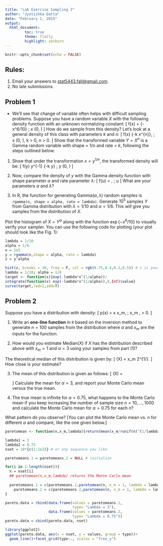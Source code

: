 ```yaml
---
title: "Lab Exercise Sampling 2"
author: "Jyotishka Datta"
date: "February 1, 2019"
output: 
  html_document:
         toc: true
         theme: flatly
         highlight: zenburn
---
```


```r
knitr::opts_chunk$set(echo = FALSE)
```

## Rules:

1.  Email your answers to [stat5443.fall@gmail.com](stat5443.fall@gmail.com).
2.  No late submissions. 


## Problem 1 

-  We'll see that change of variable often helps with difficult sampling problems. Suppose you have a random variable $X$ with the following density function with an unknown normalizing constant: 
\[
f(x) = \exp\{-x^6/10\} \; \text{ where } x \in (0, \infty) 
\]
How do we sample from this density? 
Let's look at a general density of this class with parameters $k$ and $n$: 
\[
f(x) \propto \exp\{-k x^{n}\}, \; \text{ where } x \in (0, \infty), k > 0, n > 0.
\]
Show that the transformed variable $Y = X^{n}$ is a Gamma random variable with shape = $1/n$ and rate = $k$, following the steps outlined below: 

(1)  Show that under the transformation $x = y^{1/n}$, the transformed density will be: 
\[
f(y) \propto y^{\frac{1}{n}-1} \exp\{-k y\} \; \text{ where } y \in (0, \infty)
\]

(2)  Now, compare the density of $y$ with the Gamma density function with shape parameter $\alpha$ and rate parameter $\lambda$: 
\[
f(u) = \frac{\lambda^{\alpha} e^{-\lambda u} u^{\alpha - 1}}{\Gamma(\alpha)}, \; u \ge 0
\]
What are your parameters $\alpha$ and $\lambda$? 

(3)  In R, the function for generating $\text{Gamma}(\alpha, \lambda)$ random samples is `rgamma(n, shape = alpha, rate = lambda)`. Generate $10^5$ samples $Y$ from Gamma distribution with $\lambda = 1/10$ and $\alpha =1/6$. This will give you samples from the distribution of $X$.

Plot the histogram of $X = Y^{\alpha}$ along with the function $\exp\{-x^6/10\}$ to visually verify your sampler. You can use the following code for plotting (your plot should look like the Fig. 1): 

```r
lambda = 1/10
alpha = 1/6
n = 1e5
y = rgamma(n,shape = alpha, rate = lambda)
z = y^alpha
```

```r
hist(z, breaks = 30, freq = F, col = rgb(0.75,0.4,0.1,0.5)) # z is your sample
lambda = 1/10; alpha = 1/6
target <- function(x){exp(-lambda*x^(1/alpha))/
integrate(function(x) exp(-lambda*x^(1/alpha)),0,Inf)$value}
curve(target,lwd=2,add=T)
```


## Problem 2 

Suppose you have a distribution with density: 
\[
p(x) = \alpha \frac{x_m^{\alpha}}{x^{\alpha+1}} \quad \text{where } x \ge x_m, \; x_m \ge 0, \alpha > 0. 
\]

(1)  Write an **one-line function** in `R` based on the inversion method to generate $n=100$ samples from the distribution where $\alpha$ and $x_m$ are the inputs for the function.

(2)  How would you estimate $\text{Median}(X)$ if $X$ has the distribution described above with $x_m = 1$ and $\alpha = 3$ using your samples from part (1)? 

The theoretical median of this distribution is given by:
\[
\text{Median}(X) = x_m 2^{1/\alpha}.
\]
How close is your estimate?

(3) The mean of this distribution is given as follows: 
\[
\mathbb{E}(X) = \begin{cases} 
\infty \text{ for } \alpha \le 1 \\
\frac{x_m \alpha}{(\alpha-1)} \text{ for } \alpha > 1.
\end{cases}
\]
Calculate the mean for $\alpha = 3$, and report your Monte Carlo mean versus the true mean. 

(4) The true mean is infinite for $\alpha = 0.75$, what happens to the Monte Carlo mean if you keep increasing the number of sample size $n = 10, \ldots, 1000$ and calculate the Monte Carlo mean for $\alpha = 0.75$ for each $n$? 

What pattern do you observe? [You can plot the Monte Carlo mean vs. $n$ for different $\alpha$ and compare, like the one given below.]

```r
paretomean <- function(n,x_m,lambda){return(mean(x_m/runif(n)^(1/lambda)))}
```

```r

lambda1 = 3
lambda2 = 0.75
nset = 10*{c(1:1e2)} # or any sequence you like

paretomeans.1 = paretomeans.2 = NULL # initialize

for(i in 1:length(nset)){
  n = nset[i]
  ## paretomean(n,x_m,lambda) returns the Monte Carlo mean
  
  paretomeans.1 = c(paretomeans.1,paretomean(n, x_m = 1, lambda = lambda1))
    paretomeans.2 = c(paretomeans.2,paretomean(n, x_m = 1, lambda = lambda2))
}

pareto.data = rbind(data.frame(values = paretomeans.1, 
                               type= "Lambda = 3"),
                    data.frame(values = paretomeans.2, 
                               type= "Lambda = 0.75"))
pareto.data = cbind(pareto.data, nset)

library(ggplot2) 
ggplot(pareto.data, aes(x = nset, y = values, group = type))+
  geom_line()+facet_grid(type~., scales = "free_y")
```








